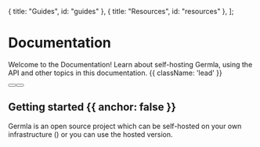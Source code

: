 

  { title: "Guides", id: "guides" },
  { title: "Resources", id: "resources" },
];

<HeroPattern />

# Documentation

Welcome to the Documentation! Learn about self-hosting Germla, using the API and other topics in this documentation. {{ className: 'lead' }}

<div className="not-prose mb-16 mt-6 flex gap-3">
  <Button href="/quickstart" arrow="right" children="Quickstart" />
  <Button href="/sdks" variant="outline" children="Explore SDKs" />
</div>

## Getting started {{ anchor: false }}

Germla is an open source project which can be self-hosted on your own infrastructure () or you can use the hosted version.

<Guides />

<Resources />
